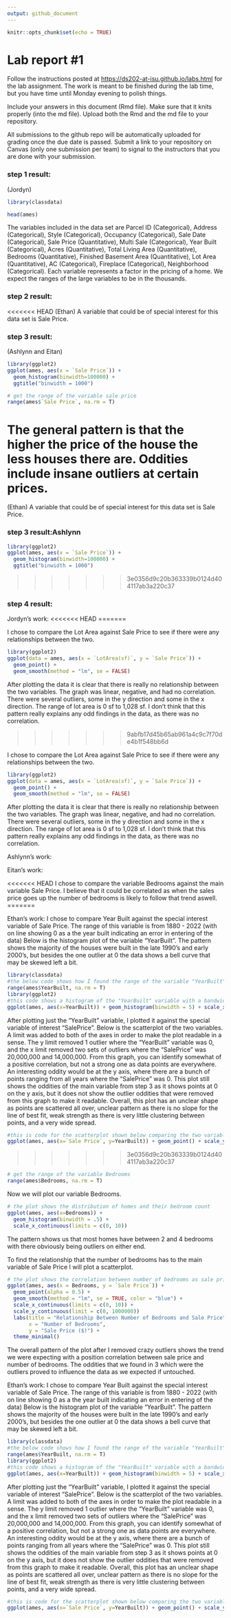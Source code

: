 ```yaml
---
output: github_document
---
```


<!-- README.md is generated from README.Rmd. Please edit the README.Rmd file -->

```r
knitr::opts_chunk$set(echo = TRUE)
```

# Lab report #1

Follow the instructions posted at <https://ds202-at-isu.github.io/labs.html> for the lab assignment. The work is meant to be finished during the lab time, but you have time until Monday evening to polish things.

Include your answers in this document (Rmd file). Make sure that it knits properly (into the md file). Upload both the Rmd and the md file to your repository.

All submissions to the github repo will be automatically uploaded for grading once the due date is passed. Submit a link to your repository on Canvas (only one submission per team) to signal to the instructors that you are done with your submission.

### step 1 result:

(Jordyn)

```r
library(classdata)

head(ames)
```

The variables included in the data set are Parcel ID (Categorical), Address (Categorical), Style (Categorical), Occupancy (Categorical), Sale Date (Categorical), Sale Price (Quantitative), Multi Sale (Categorical), Year Built (Categorical), Acres (Quantitative), Total Living Area (Quantitative), Bedrooms (Quantitative), Finished Basement Area (Quantitative), Lot Area (Quantitative), AC (Categorical), Fireplace (Categorical), Neighborhood (Categorical). Each variable represents a factor in the pricing of a home. We expect the ranges of the large variables to be in the thousands.

### step 2 result:
<<<<<<< HEAD
(Ethan)
A variable that could be of special interest for this data set is Sale Price. 

### step 3 result: 
(Ashlynn and Eitan)

```r
library(ggplot2)
ggplot(ames, aes(x = `Sale Price`)) + 
  geom_histogram(binwidth=100000) +
  ggtitle("binwidth = 1000")
```
```r
# get the range of the variable sale price
range(ames$`Sale Price`, na.rm = T)
```
The general pattern is that the higher the price of the house the less houses there are. Oddities include insane outliers at certain prices.
=======

(Ethan)
A variable that could be of special interest for this data set is Sale Price. 

### step 3 result:Ashlynn

```r
library(ggplot2)
ggplot(ames, aes(x = `Sale Price`)) + 
  geom_histogram(binwidth=100000) +
  ggtitle("binwidth = 1000")
```

>>>>>>> 3e0356d9c20b363339b0124d404117ab3a220c37

### step 4 result:

Jordyn's work:
<<<<<<< HEAD
=======

I chose to compare the Lot Area against Sale Price to see if there were any relationships between the two.

```r
library(ggplot2)
ggplot(data = ames, aes(x = `LotArea(sf)`, y = `Sale Price`)) +
  geom_point() +
  geom_smooth(method = "lm", se = FALSE)
```

After plotting the data it is clear that there is really no relationship between the two variables. The graph was linear, negative, and had no correlation. There were several outliers, some in the y direction and some in the x direction. The range of lot area is 0 sf to 1,028 sf. I don't think that this pattern really explains any odd findings in the data, as there was no correlation.

>>>>>>> 9abfb17d45b65ab961a4c9c7f70de4b1f548bb6d

I chose to compare the Lot Area against Sale Price to see if there were any relationships between the two.

```r
library(ggplot2)
ggplot(data = ames, aes(x = `LotArea(sf)`, y = `Sale Price`)) +
  geom_point() +
  geom_smooth(method = "lm", se = FALSE)
```

After plotting the data it is clear that there is really no relationship between the two variables. The graph was linear, negative, and had no correlation. There were several outliers, some in the y direction and some in the x direction. The range of lot area is 0 sf to 1,028 sf. I don't think that this pattern really explains any odd findings in the data, as there was no correlation.

Ashlynn's work:

Eitan's work:

<<<<<<< HEAD
I chose to compare the variable Bedrooms against the main variable Sale Price. I believe that it could be correlated as when the sales price goes up the number of bedrooms is likely to follow that trend aswell. 
=======

Ethan's work: 
I chose to compare Year Built against the special interest variable of Sale Price. The range of this variable is from 1880 - 2022 (with on line showing 0 as a the year built indicating an error in entering of the data) Below is the histogram plot of the variable "YearBuilt". The pattern shows the majority of the houses were built in the late 1990's and early 2000's, but besides the one outlier at 0 the data shows a bell curve that may be skewed left a bit. 
```r
library(classdata)
#the below code shows how I found the range of the variable "YearBuilt"
range(ames$YearBuilt, na.rm = T)
library(ggplot2)
#this code shows a histogram of the "YearBuilt" variable with a bandwidth of 5 to show the differences in years between the data. The x axis values were wide because there is one house at 0 due to incorrect entering of data, so a limit was added to the x axis to make the data more readable. 
ggplot(ames, aes(x=YearBuilt)) + geom_histogram(binwidth = 5) + scale_x_continuous(limits = c(1880,2022))
```

After plotting just the "YearBuilt" variable, I plotted it against the special variable of interest "SalePrice". Below is the scatterplot of the two variables. A limit was added to both of the axes in order to make the plot readable in a sense. The y limit removed 1 outlier where the "YearBuilt" variable was 0, and the x limit removed two sets of outliers where the "SalePrice" was 20,000,000 and 14,000,000. From this graph, you can identify somewhat of a positive correlation, but not a strong one as data points are everywhere. An interesting oddity would be at the y axis, where there are a bunch of points ranging from all years where the "SalePrice" was 0. This plot still shows the oddities of the main variable from step 3 as it shows points at 0 on the y axis, but it does not show the outlier oddities that were removed from this graph to make it readable. Overall, this plot has an unclear shape as points are scattered all over, unclear pattern as there is no slope for the line of best fit, weak strength as there is very little clustering between points, and a very wide spread. 
```r
#this is code for the scatterplot shown below comparing the two variables "SalePrice" and "YearBuilt". A limit was added to both of the axes in order to make the plot readable in a sense.Geom_smooth adds a line of best fit, although it is has no slope. 
ggplot(ames, aes(x=`Sale Price`, y=YearBuilt)) + geom_point() + scale_y_continuous(limits = c(1880,2022)) + scale_x_continuous(limits = c(0,306000)) +  geom_smooth(method = "lm", se = FALSE)
```
>>>>>>> 3e0356d9c20b363339b0124d404117ab3a220c37

```r
# get the range of the variable Bedrooms
range(ames$Bedrooms, na.rm = T)
```

Now we will plot our variable Bedrooms.

```r
# the plot shows the distribution of homes and their bedroom count
ggplot(ames, aes(x=Bedrooms)) + 
  geom_histogram(binwidth = .5) + 
  scale_x_continuous(limits = c(0, 10))
```

The pattern shows us that most homes have between 2 and 4 bedrooms with there obviously being outliers on either end. 

To find the relationship that the number of bedrooms has to the main variable of Sale Price I will plot a scatterplot.

```r
# the plot shows the correlation between number of bedrooms as sale price
ggplot(ames, aes(x = Bedrooms, y = `Sale Price`)) + 
  geom_point(alpha = 0.5) +  
  geom_smooth(method = "lm", se = TRUE, color = "blue") + 
  scale_x_continuous(limits = c(0, 10)) + 
  scale_y_continuous(limit = c(0, 1000000))
  labs(title = "Relationship Between Number of Bedrooms and Sale Price",
       x = "Number of Bedrooms",
       y = "Sale Price ($)") +
  theme_minimal()
```
The overall pattern of the plot after I removed crazy outliers shows the trend we were expecting with a position correlation between sale price and number of bedrooms. The oddities that we found in 3 which were the outliers proved to influence the data as we expected if untouched.

Ethan's work: 
I chose to compare Year Built against the special interest variable of Sale Price. The range of this variable is from 1880 - 2022 (with on line showing 0 as a the year built indicating an error in entering of the data) Below is the histogram plot of the variable "YearBuilt". The pattern shows the majority of the houses were built in the late 1990's and early 2000's, but besides the one outlier at 0 the data shows a bell curve that may be skewed left a bit. 
```r
library(classdata)
#the below code shows how I found the range of the variable "YearBuilt"
range(ames$YearBuilt, na.rm = T)
library(ggplot2)
#this code shows a histogram of the "YearBuilt" variable with a bandwidth of 5 to show the differences in years between the data. The x axis values were wide because there is one house at 0 due to incorrect entering of data, so a limit was added to the x axis to make the data more readable. 
ggplot(ames, aes(x=YearBuilt)) + geom_histogram(binwidth = 5) + scale_x_continuous(limits = c(1880,2022))
```

After plotting just the "YearBuilt" variable, I plotted it against the special variable of interest "SalePrice". Below is the scatterplot of the two variables. A limit was added to both of the axes in order to make the plot readable in a sense. The y limit removed 1 outlier where the "YearBuilt" variable was 0, and the x limit removed two sets of outliers where the "SalePrice" was 20,000,000 and 14,000,000. From this graph, you can identify somewhat of a positive correlation, but not a strong one as data points are everywhere. An interesting oddity would be at the y axis, where there are a bunch of points ranging from all years where the "SalePrice" was 0. This plot still shows the oddities of the main variable from step 3 as it shows points at 0 on the y axis, but it does not show the outlier oddities that were removed from this graph to make it readable. Overall, this plot has an unclear shape as points are scattered all over, unclear pattern as there is no slope for the line of best fit, weak strength as there is very little clustering between points, and a very wide spread. 
```r
#this is code for the scatterplot shown below comparing the two variables "SalePrice" and "YearBuilt". A limit was added to both of the axes in order to make the plot readable in a sense.Geom_smooth adds a line of best fit, although it is has no slope. 
ggplot(ames, aes(x=`Sale Price`, y=YearBuilt)) + geom_point() + scale_y_continuous(limits = c(1880,2022)) + scale_x_continuous(limits = c(0,306000)) +  geom_smooth(method = "lm", se = FALSE)
```